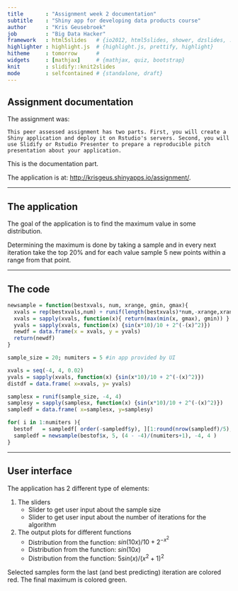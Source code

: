 ```yaml
---
title       : "Assignment week 2 documentation"
subtitle    : "Shiny app for developing data products course"
author      : "Kris Geusebroek"
job         : "Big Data Hacker"
framework   : html5slides   # {io2012, html5slides, shower, dzslides, ...}
highlighter : highlight.js  # {highlight.js, prettify, highlight}
hitheme     : tomorrow      # 
widgets     : [mathjax]     # {mathjax, quiz, bootstrap}
knit        : slidify::knit2slides
mode        : selfcontained # {standalone, draft}
---
```


## Assignment documentation

The assignment was:

``This peer assessed assignment has two parts. First, you will create a Shiny application and deploy it on Rstudio's servers. Second, you will use Slidify or Rstudio Presenter to prepare a reproducible pitch presentation about your application.``

This is the documentation part.  

The application is at: [http://krisgeus.shinyapps.io/assignment/](http://krisgeus.shinyapps.io/assignment/). 

---

## The application
The goal of the application is to find the maximum value in some distribution. 

Determining the maximum is done by taking a sample and in every next iteration take the top 20% and for each value sample 5 new points within a range from that point.

---

## The code
```r
newsample = function(bestxvals, num, xrange, gmin, gmax){
  xvals = rep(bestxvals,num) + runif(length(bestxvals)*num,-xrange,xrange)
  xvals = sapply(xvals, function(x){ return(max(min(x, gmax), gmin)) } ) 
  yvals = sapply(xvals, function(x) {sin(x*10)/10 + 2^(-(x)^2)})
  newdf = data.frame(x = xvals, y = yvals)
  return(newdf)
}

sample_size = 20; numiters = 5 #in app provided by UI

xvals = seq(-4, 4, 0.02)
yvals = sapply(xvals, function(x) {sin(x*10)/10 + 2^(-(x)^2)})
distdf = data.frame( x=xvals, y= yvals)

samplesx = runif(sample_size, -4, 4)
samplesy = sapply(samplesx, function(x) {sin(x*10)/10 + 2^(-(x)^2)})
sampledf = data.frame( x=samplesx, y=samplesy)

for( i in 1:numiters ){
  bestof   = sampledf[ order(-sampledf$y), ][1:round(nrow(sampledf)/5),]
  sampledf = newsample(bestof$x, 5, (4 - -4)/(numiters+1), -4, 4 )
}
```

---

## User interface 
The application has 2 different type of elements:

1. The sliders
    - Slider to get user input about the sample size
    - Slider to get user input about the number of iterations for the algorithm

2. The output plots for different functions
    - Distribution from the function: $sin(10x)/10 + 2^{-x^2}$
    - Distribution from the function: $sin(10x)$
    - Distribution from the function: $5sin(x)/(x^2+1)^2$

Selected samples form the last (and best predicting) iteration are colored red. The final maximum is colored green.
